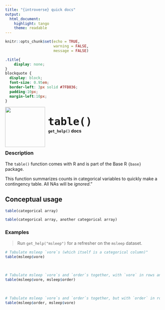 ```yaml
---
title: "{introverse} quick docs"
output: 
  html_document:
    highlight: tango
    theme: readable
---
```



```r
knitr::opts_chunk$set(echo = TRUE, 
                      warning = FALSE, 
                      message = FALSE)
```

```css
.title{
    display: none;
}
blockquote {
  display: block;
  font-size: 0.95em;
  border-left: 3px solid #7FB036;
  padding:10px;
  margin-left:10px;
}
```

<div>
<br>
 <img src = "logo.png" style = "float:left;height:130px;margin-top:-20px;">
 <span style = "font-weight:bold;font-size:40px;"> 
  &nbsp;<code>table()</code>
 </span>
 <br>
 <b>&nbsp;&nbsp;&nbsp;<code>get_help()</code> docs</b>
</div>
<br>

### Description

The `table()` function comes with R and is part of the Base R `{base}` package.
  
This function summarizes counts in categorical variables to quickly make a contingency table. All NAs will be *ignored*."


## Conceptual usage 

```r
table(categorical array)

table(categorical array, another categorical array)
```

### Examples

> Run `get_help("msleep")` for a refresher on the `msleep` dataset.


```r
# Tabulate msleep `vore`s (which itself is a categorical column)"
table(msleep$vore)
```

<br>  <!-- Do not delete the <br>, and make sure to keep the previous and following lines blank. -->


```r
# Tabulate msleep `vore`s and `order`s together, with `vore` in rows and `order` in columns
table(msleep$vore, msleep$order)
```

<br>  <!-- Do not delete the <br>, and make sure to keep the previous and following lines blank. -->


```r
# Tabulate msleep `vore`s and `order`s together, but with `order` in rows and `vore` in columns
table(msleep$order, msleep$vore)
```
